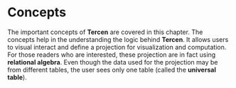 # Concepts
The important concepts of __Tercen__ are covered in this chapter. The concepts help in the understanding the logic behind __Tercen__.
It allows users to visual interact and define a projection for visualization and computation. For those readers who are interested, these projection are in fact using __relational algebra__. Even though the data used for the projection may be from different tables, the user sees only one table (called the __universal table__). 


